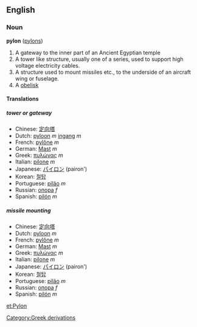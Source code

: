 ==English==
===Noun===
'''pylon''' ([[pylons]])
#A gateway to the inner part of an Ancient Egyptian temple
#A tower like structure, usually one of a series, used to support high voltage electricity cables.
#A structure used to mount missiles etc., to the underside of an aircraft wing or fuselage.
#A [[obelisk]]

====Translations====
=====tower or gateway=====
*Chinese: [[定向塔]]
*Dutch: [[pyloon]] ''m'' [[ingang]] ''m''
*French: [[pylône]] ''m''
*German: [[Mast]] ''m''
*Greek: [[πυλώνας]] ''m''
*Italian: [[pilone]] ''m''
*Japanese: [[パイロン]] (pairon')
*Korean: [[철탑]]
*Portuguese: [[pilão]] ''m''
*Russian: [[опора]] ''f''
*Spanish: [[pilón]] ''m''

=====missile mounting=====
*Chinese: [[定向塔]]
*Dutch: [[pyloon]] ''m''
*French: [[pylône]] ''m''
*German: [[Mast]] ''m''
*Greek: [[πυλώνας]] ''m''
*Italian: [[pilone]] ''m''
*Japanese: [[パイロン]] (pairon')
*Korean: [[철탑]]
*Portuguese: [[pilão]] ''m''
*Russian: [[опора]] ''f''
*Spanish: [[pilón]] ''m''
[[Category:Greek derivations]]

[[et:Pylon]]